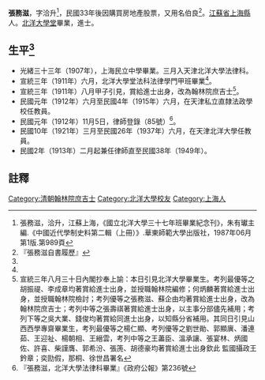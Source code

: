 {{明清人物信息框
| 姓名 = 張務滋
| 原名 =
| 圖片名稱=  
| 圖片大小 = 220px
| 圖片說明 =  
| 最高職務 =  
| 國家 =   
| 爵位 =
| 籍貫 = [[江蘇省|江蘇省]][[上海縣|上海縣]]
| 族裔 =  
| 旗籍 =  
| 字號 = 字洽升
| 諡號 = 
| 出生日期 = 
| 出生地點 =
| 逝世日期 =  
| 逝世地點 = 
| 墓葬 = 
| 配偶 =  
| 親屬 =   
| 出身 = 
* 宣統三年進士出身
| 經歷 = 
| 著作 =  
*
*
*
}}
'''張務滋'''{{BD|1889年||1965年||catIdx=Z張務滋}}，字洽升<ref name="紀念刊"> 張務滋，洽升，江蘇上海，《國立北洋大學三十七年班畢業紀念刊》，朱有瓛主編.《中國近代學制史料第二輯（上冊）》.華東師範大學出版社，1987年06月第1版.第989頁</ref>，民國33年後因購買房地產股票，又用名伯良<ref name="履歷">『張務滋自書履歷』</ref>。[[江蘇省|江蘇省]][[上海縣|上海縣]]人。[[北洋大學堂|北洋大學堂]]畢業，進士。

<!-- 檔案不存在 [[File:張務滋.jpg|thumb]] -->
== 生平<ref name="履歷" /> ==
* 光緒三十三年（1907年），上海民立中學畢業。三月入天津北洋大學法律科。
* 宣統三年（1911年）六月，北洋大學堂法科法律學門甲班畢業<ref name="紀念刊" />。
* 宣統三年（1911年）八月甲子引見，賞給進士出身，改為翰林院庶吉士<ref>宣統三年八月三十日內閣抄奉上諭：本日引見北洋大學畢業生。考列最優等之胡振禔、李成章均著賞給進士出身，並授職翰林院編修；何炳麟著賞給進士出身，並授職翰林院檢討；考列優等之張務滋、蘇企由均著賞給進士出身，改為翰林院庶吉士；考列中等之張壽祺著賞給進士出身，以主事分部儘先補用；考列下等之吳大業、錢俊均著賞給同進士出身，以知縣分省補用。其同日引見山西西學專齋畢業生，考列最優等之楊仁顯、考列優等之劉世勛、郭顯廙、潘連茹、王迎祉、楊朝相、王縉雲，考列中等之王藎臣、溫承讓、張宴林、炳國佐、許喜、柴謹膺、郭希汾、張箎、胡德豪均著賞給進士出身欽此 監國攝政王鈐章；奕劻假，那桐、徐世昌署名</ref>。
* 民國元年（1912年）六月至民國4年（1915年）六月，在天津私立直隸法政學校任教員。
* 民國元年（1912年）11月5日，律師登錄（85號）<ref>『張務滋，北洋大學法律科畢業』《政府公報》第236號</ref>。
* 民國10年（1921年）三月至民國26年（1937年）六月，在天津北洋大學任教員。
* 民國2年（1913年）二月起兼任律師直至民國38年（1949年）。

==註釋==
{{reflist}}
{{DEFAULTSORT:Z張務滋}}
{{宣統三年游學畢業進士}}
[[Category:清朝翰林院庶吉士|Category:清朝翰林院庶吉士]]
[[Category:北洋大學校友|Category:北洋大學校友]]
[[Category:上海人|Category:上海人]]